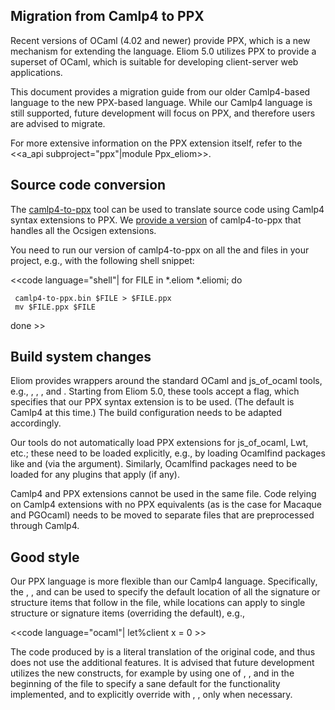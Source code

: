 ==Migration from Camlp4 to PPX==

Recent versions of OCaml (4.02 and newer) provide PPX, which is a new
mechanism for extending the language. Eliom 5.0 utilizes PPX to
provide a superset of OCaml, which is suitable for developing
client-server web applications.

This document provides a migration guide from our older Camlp4-based
language to the new PPX-based language. While our Camlp4 language is
still supported, future development will focus on PPX, and therefore
users are advised to migrate.

For more extensive information on the PPX extension itself, refer to
the <<a_api subproject="ppx"|module Ppx_eliom>>.

==Source code conversion==

The [[https://github.com/janestreet/camlp4-to-ppx|camlp4-to-ppx]] tool
can be used to translate source code using Camlp4 syntax extensions to
PPX. We [[https://github.com/vasilisp/camlp4-to-ppx|provide a
version]] of camlp4-to-ppx that handles all the Ocsigen extensions.

You need to run our version of camlp4-to-ppx on all the {{{.eliom}}} and
{{{.eliomi}}} files in your project, e.g., with the following shell
snippet:

<<code language="shell"|
for FILE in *.eliom *.eliomi; do
  camlp4-to-ppx.bin $FILE > $FILE.ppx
  mv $FILE.ppx $FILE
done
>>

==Build system changes==

Eliom provides wrappers around the standard OCaml and js_of_ocaml
tools, e.g., {{{eliomc}}}, {{{eliomopt}}}, {{{js_of_eliom}}}, and
{{{eliomdep}}}. Starting from Eliom 5.0, these tools accept a
{{{-ppx}}} flag, which specifies that our PPX syntax extension is to
be used. (The default is Camlp4 at this time.) The build configuration
needs to be adapted accordingly.

Our tools do not automatically load PPX extensions for js_of_ocaml,
Lwt, etc.; these need to be loaded explicitly, e.g., by loading
Ocamlfind packages like {{{js_of_ocaml.ppx}}} and {{{lwt.ppx}}} (via
the {{{-package}}} argument). Similarly, Ocamlfind packages need to be
loaded for any {{{ppx_deriving}}} plugins that apply (if any).

Camlp4 and PPX extensions cannot be used in the same file. Code
relying on Camlp4 extensions with no PPX equivalents (as is the case
for Macaque and PGOcaml) needs to be moved to separate files that are
preprocessed through Camlp4.

==Good style==

Our PPX language is more flexible than our Camlp4
language. Specifically, the {{{[%%client.start]}}},
{{{[%%server.start]}}}, and {{{[%%shared.start]}}} can be used to
specify the default location of all the signature or structure items
that follow in the file, while locations can apply to single structure
or signature items (overriding the default), e.g.,

<<code language="ocaml"|
let%client x = 0
>>

The code produced by {{{camlp4-to-ppx}}} is a literal translation of
the original code, and thus does not use the additional features. It
is advised that future development utilizes the new constructs, for
example by using one of {{{[%%client.start]}}}, {{{[%%server.start]}}},
and {{{[%%shared.start]}}} in the beginning of the file to specify a
sane default for the functionality implemented, and to explicitly
override with {{{let%client}}}, {{{let%server}}}, {{{let%shared}}}
only when necessary.
